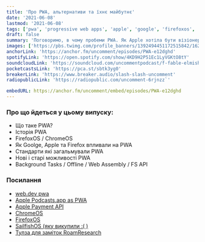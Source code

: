 ```yaml
---
title: 'Про PWA, альтернативи та їхнє майбутнє'
date: '2021-06-08'
lastmod: '2021-06-08'
tags: ['pwa', 'progressive web apps', 'apple', 'google', 'firefoxos', 'chromeos', 'electron']
draft: false
summary: 'Поговоримо, в чому пробеми PWA. Як Apple хотіла бути візіонером вебу і чому Google тормозив розвиток Progressive Web Apps'
images: ['https://pbs.twimg.com/profile_banners/1392494451172515842/1620833857/1500x500']
anchorLink: 'https://anchor.fm/uncomment/episodes/PWA-e12dghd'
spotifyLink: 'https://open.spotify.com/show/4KD9H2P51Ec1LyVGKtO8tY'
soundcloudLink: 'https://soundcloud.com/uncommentpodcast/f-fable-elmish'
pocketcastsLink: 'https://pca.st/sbtk3yg0'
breakerLink: 'https://www.breaker.audio/slash-slash-uncomment'
radiopublicLink: 'https://radiopublic.com/uncomment-6rjnzz`'

embedURL: https://anchor.fm/uncomment/embed/episodes/PWA-e12dghd
---
```


<PodcastContent
  url={embedURL}
  anchorLink={anchorLink}
  spotifyLink={spotifyLink}
  soundcloudLink={soundcloudLink}
  pocketcastsLink={pocketcastsLink}
  breakerLink={breakerLink}
  radiopublicLink={radiopublicLink}
  embedURL={embedURL}
/>

### Про що йдеться у цьому випуску:

- Що таке PWA?
- Історія PWA
- FirefoxOS / ChromeOS
- Як Goolge, Apple та Firefox впливали на PWA
- Стандарти які загальмували PWA
- Нові і старі можливості PWA
- Background Tasks / Offline / Web Assembly / FS API

### Посилання

- [web.dev pwa](https://web.dev/what-are-pwas/)
- [Apple Podcasts.app as PWA](https://web.dev/app-like-pwas/)
- [Apple Payment API](https://developer.apple.com/documentation/apple_pay_on_the_web/apple_pay_js_api)
- [ChromeOS](https://www.google.com/chromebook/chrome-os/)
- [FirefoxOS](https://en.wikipedia.org/wiki/Firefox_OS)
- [SailfishOS (яку викупили :( )](https://sailfishos.org)
- [Тулза для заміток RoamResearch](https://roamresearch.com)

